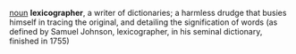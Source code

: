 [[noun]]
'''lexicographer''', a writer of dictionaries; a harmless drudge that busies himself in tracing the original, and detailing the signification of words (as defined by Samuel Johnson, lexicographer, in his seminal dictionary, finished in 1755)
